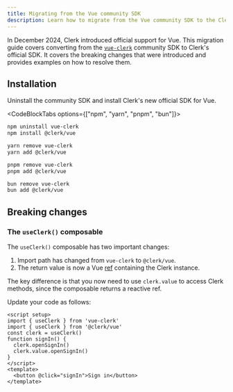 ```yaml
---
title: Migrating from the Vue community SDK
description: Learn how to migrate from the Vue community SDK to the Clerk Vue SDK.
---
```


In December 2024, Clerk introduced official support for Vue. This migration guide covers converting from the [`vue-clerk`](https://vue-clerk.vercel.app) community SDK to Clerk's official SDK. It covers the breaking changes that were introduced and provides examples on how to resolve them.

## Installation

Uninstall the community SDK and install Clerk's new official SDK for Vue.

<CodeBlockTabs options={["npm", "yarn", "pnpm", "bun"]}>
  ```bash {{ filename: 'terminal' }}
  npm uninstall vue-clerk
  npm install @clerk/vue
  ```

  ```bash {{ filename: 'terminal' }}
  yarn remove vue-clerk
  yarn add @clerk/vue
  ```

  ```bash {{ filename: 'terminal' }}
  pnpm remove vue-clerk
  pnpm add @clerk/vue
  ```

  ```bash {{ filename: 'terminal' }}
  bun remove vue-clerk
  bun add @clerk/vue
  ```
</CodeBlockTabs>

## Breaking changes

### The `useClerk()` composable

The `useClerk()` composable has two important changes:

1. Import path has changed from `vue-clerk` to `@clerk/vue`.
1. The return value is now a Vue [ref](https://vuejs.org/api/reactivity-core.html#ref) containing the Clerk instance.

The key difference is that you now need to use `clerk.value` to access Clerk methods, since the composable returns a reactive ref.

Update your code as follows:

```vue {{ del: [2, 6], ins: [3, 7] }}
<script setup>
import { useClerk } from 'vue-clerk'
import { useClerk } from '@clerk/vue'
const clerk = useClerk()
function signIn() {
  clerk.openSignIn()
  clerk.value.openSignIn()
}
</script>
<template>
  <button @click="signIn">Sign in</button>
</template>
```
